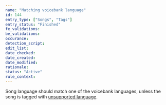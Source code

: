 ```yaml
---
name: "Matching voicebank language"
id: 144
entry_type: ["Songs", "Tags"]
entry_status: "Finished"
fe_validations:
be_validations:
occurance:
detection_script:
edit_list:
date_checked:
date_created:
date_modified:
rationale:
status: "Active"
rule_context:
---
```


Song language should match one of the voicebank languages, unless the song is tagged with [unsupported language](https://vocadb.net/T/7059).